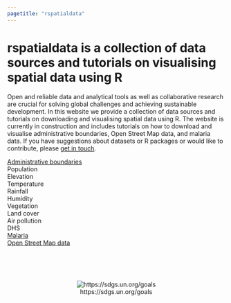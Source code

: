 ```yaml
---
pagetitle: "rspatialdata"
---
```


# **rspatialdata** is a collection of data sources and tutorials on visualising spatial data using R


Open and reliable data and analytical tools as well as collaborative research are crucial for solving global challenges and achieving sustainable development. In this website we provide a collection of data sources and tutorials on downloading and visualising spatial data using R.
The website is currently in construction and includes tutorials on how to download and visualise administrative boundaries, Open Street Map data, and malaria data. If you have suggestions about datasets or R packages or would like to contribute, please [get in touch](contributors.html).


[Administrative boundaries](admin_boundaries.html)  
Population  
Elevation  
Temperature  
Rainfall  
Humidity   
Vegetation  
Land cover  
Air pollution  
DHS  
[Malaria](malaria.html)  
[Open Street Map data](osm.html)

<br><br><br>

<center>
![https://sdgs.un.org/goals](./figures/SDGs.png#center)
<br>
https://sdgs.un.org/goals
</center>


<!---
[Administrative Boundaries](admin_boundaries.html)  
[Population](population.html)  
[Elevation](elevation.html)  
[Temperature](temperature.html)  
[Rainfall](rainfall.html)  
[Humidity](humidity.html)  
[Vegetation](vegetation.html)  
[Land Cover](land_cov.html)  
[Malaria](malaria.html)  
[DHS](dhs.html)  
[Air Pollution](air_pollution.html)  
[Socio-economic](socio_economic.html)  
[Points of Interest using Open Street Maps](osm.html)
--->

    
<!---
        - text: "Population"
          href: population.html
        - text: "Elevation"
          href: elevation.html
        - text: "Temperature"
          href: temperature.html
        - text: "Rainfall"
          href: rainfall.html
        - text: "Humidity"
          href: humidity.html
        - text: "Vegetation"
          href: vegetation.html
        - text: "Land Cover"
          href: land_cov.html
        - text: "DHS"
          href: dhs.html
        - text: "Mobility"
          href: mobility.html
        - text: "Air Pollution"
          href: air_pollution.html
        - text: "Socio-economic"
          href: socio_economic.html

--->